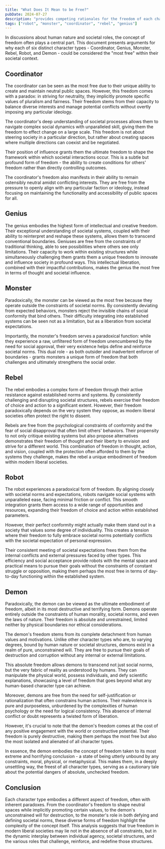 ```yaml
---
title: "What Does It Mean to be Free?"
pubDate: 2024-07-27
description: "provides competing rationales for the freedom of each character type"
tags: ["robot", "monster", "coordinator", "rebel", "genius"]
---
```



<FloatingArticleImage
  imageSrc={gearImage}
  imageAlt="Illustration of a gear"
/>

In discussions about human nature and societal roles, the concept of freedom often plays a central part. This document presents arguments for why each of six distinct character types - Coordinator, Genius, Monster, Rebel, Robot, and Demon - could be considered the "most free" within their societal context.

## Coordinator

The coordinator can be seen as the most free due to their unique ability to create and maintain neutral public spaces. However, this freedom comes with a paradox: in striving for neutrality, they implicitly promote specific values of pluralism and fairness. Their freedom stems from their capacity to balance diverse interests and manage potential conflicts without overtly imposing any particular ideology.

The coordinator's deep understanding of societal processes allows them to navigate complex social dynamics with unparalleled skill, giving them the freedom to effect change on a large scale. This freedom is not about steering society in a particular direction, but rather about creating spaces where multiple directions can coexist and be negotiated.

Their position of influence grants them the ultimate freedom to shape the framework within which societal interactions occur. This is a subtle but profound form of freedom - the ability to create conditions for others' freedom rather than directly controlling outcomes.

The coordinator's freedom also manifests in their ability to remain ostensibly neutral amidst conflicting interests. They are free from the pressure to openly align with any particular faction or ideology, instead focusing on maintaining the functionality and accessibility of public spaces for all.

## Genius

The genius embodies the highest form of intellectual and creative freedom. Their exceptional understanding of societal systems, coupled with their ability to reinterpret and reshape these systems, allows them to transcend conventional boundaries. Geniuses are free from the constraints of traditional thinking, able to see possibilities where others see only limitations. Their capacity to work within existing structures while simultaneously challenging them grants them a unique freedom to innovate and influence society in profound ways. This intellectual liberation, combined with their impactful contributions, makes the genius the most free in terms of thought and societal influence.

## Monster

Paradoxically, the monster can be viewed as the most free because they operate outside the constraints of societal norms. By consistently deviating from expected behaviors, monsters reject the invisible chains of social conformity that bind others. Their difficulty integrating into established systems can be seen not as a limitation, but as a liberation from societal expectations.

Importantly, the monster's freedom serves a paradoxical function: while they experience a raw, unfiltered form of freedom unencumbered by the need for social approval, their very existence helps define and reinforce societal norms. This dual role - as both outsider and inadvertent enforcer of boundaries - grants monsters a unique form of freedom that both challenges and ultimately strengthens the social order.

## Rebel

The rebel embodies a complex form of freedom through their active resistance against established norms and systems. By consistently challenging and disrupting societal structures, rebels exercise their freedom of choice and action to a significant extent. However, their freedom paradoxically depends on the very system they oppose, as modern liberal societies often protect the right to dissent.

Rebels are free from the psychological constraints of conformity and the fear of social disapproval that often limit others' behaviors. Their propensity to not only critique existing systems but also propose alternatives demonstrates their freedom of thought and their liberty to envision and strive for a different world. This combination of freedom in thought, action, and vision, coupled with the protection often afforded to them by the systems they challenge, makes the rebel a unique embodiment of freedom within modern liberal societies.

## Robot

The robot experiences a paradoxical form of freedom. By aligning closely with societal norms and expectations, robots navigate social systems with unparalleled ease, facing minimal friction or conflict. This smooth integration grants them access to a wide range of opportunities and resources, expanding their freedom of choice and action within established parameters.

However, their perfect conformity might actually make them stand out in a society that values some degree of individuality. This creates a tension where their freedom to fully embrace societal norms potentially conflicts with the societal expectation of personal expression.

Their consistent meeting of societal expectations frees them from the internal conflicts and external pressures faced by other types. This efficiency and social acceptance provide robots with the mental space and practical means to pursue their goals without the constraints of constant struggle or opposition, making them perhaps the most free in terms of day-to-day functioning within the established system.

## Demon

Paradoxically, the demon can be viewed as the ultimate embodiment of freedom, albeit in its most destructive and terrifying form. Demons operate entirely outside the constraints of human morality, societal norms, and even the laws of nature. Their freedom is absolute and unrestrained, limited neither by physical boundaries nor ethical considerations.

The demon's freedom stems from its complete detachment from human values and motivations. Unlike other character types who are, to varying degrees, bound by human nature or societal structures, demons exist in a realm of pure, unconstrained will. They are free to pursue their goals of destruction and corruption without any internal or external limitations.

This absolute freedom allows demons to transcend not just social norms, but the very fabric of reality as understood by humans. They can manipulate the physical world, possess individuals, and defy scientific explanations, showcasing a level of freedom that goes beyond what any human-based character type can achieve.

Moreover, demons are free from the need for self-justification or rationalization that often constrains human actions. Their malevolence is pure and purposeless, unburdened by the complexities of human psychology or the need for logical consistency. This absence of internal conflict or doubt represents a twisted form of liberation.

However, it's crucial to note that the demon's freedom comes at the cost of any positive engagement with the world or constructive potential. Their freedom is purely destructive, making them perhaps the most free but also the most isolated and alienated of all character types.

In essence, the demon embodies the concept of freedom taken to its most extreme and horrifying conclusion - a state of being utterly unbound by any constraints, moral, physical, or metaphysical. This makes them, in a deeply unsettling way, the freest of all character types, serving as a cautionary tale about the potential dangers of absolute, unchecked freedom.

## Conclusion

Each character type embodies a different aspect of freedom, often with inherent paradoxes. From the coordinator's freedom to shape neutral spaces while implicitly promoting certain values, to the demon's unconstrained will for destruction, to the monster's role in both defying and defining societal norms, these diverse forms of freedom highlight the complexity of the concept itself. This analysis suggests that true freedom in modern liberal societies may lie not in the absence of all constraints, but in the dynamic interplay between individual agency, societal structures, and the various roles that challenge, reinforce, and redefine those structures.